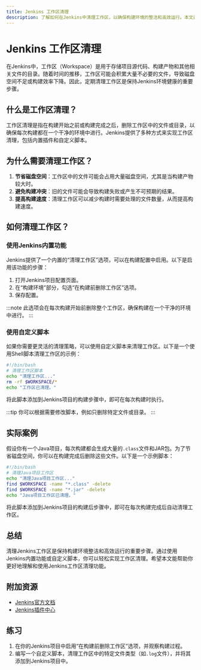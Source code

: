 ```yaml
---
title: Jenkins 工作区清理
description: 了解如何在Jenkins中清理工作区，以确保构建环境的整洁和高效运行。本文适合初学者，包含代码示例和实际案例。
---
```


# Jenkins 工作区清理

在Jenkins中，工作区（Workspace）是用于存储项目源代码、构建产物和其他相关文件的目录。随着时间的推移，工作区可能会积累大量不必要的文件，导致磁盘空间不足或构建效率下降。因此，定期清理工作区是保持Jenkins环境健康的重要步骤。

## 什么是工作区清理？

工作区清理是指在构建开始之前或构建完成之后，删除工作区中的文件或目录，以确保每次构建都在一个干净的环境中进行。Jenkins提供了多种方式来实现工作区清理，包括内置插件和自定义脚本。

## 为什么需要清理工作区？

1. **节省磁盘空间**：工作区中的文件可能会占用大量磁盘空间，尤其是当构建产物较大时。
2. **避免构建冲突**：旧的文件可能会导致构建失败或产生不可预期的结果。
3. **提高构建速度**：清理工作区可以减少构建时需要处理的文件数量，从而提高构建速度。

## 如何清理工作区？

### 使用Jenkins内置功能

Jenkins提供了一个内置的“清理工作区”选项，可以在构建配置中启用。以下是启用该功能的步骤：

1. 打开Jenkins项目配置页面。
2. 在“构建环境”部分，勾选“在构建前删除工作区”选项。
3. 保存配置。

:::note
此选项会在每次构建开始前删除整个工作区，确保构建在一个干净的环境中进行。
:::

### 使用自定义脚本

如果你需要更灵活的清理策略，可以使用自定义脚本来清理工作区。以下是一个使用Shell脚本清理工作区的示例：

```bash
#!/bin/bash
# 清理工作区脚本
echo "清理工作区..."
rm -rf $WORKSPACE/*
echo "工作区已清理。"
```

将此脚本添加到Jenkins项目的构建步骤中，即可在每次构建时执行。

:::tip
你可以根据需要修改脚本，例如只删除特定文件或目录。
:::

## 实际案例

假设你有一个Java项目，每次构建都会生成大量的`.class`文件和JAR包。为了节省磁盘空间，你可以在构建完成后删除这些文件。以下是一个示例脚本：

```bash
#!/bin/bash
# 清理Java项目工作区
echo "清理Java项目工作区..."
find $WORKSPACE -name "*.class" -delete
find $WORKSPACE -name "*.jar" -delete
echo "Java项目工作区已清理。"
```

将此脚本添加到Jenkins项目的构建后步骤中，即可在每次构建完成后自动清理工作区。

## 总结

清理Jenkins工作区是保持构建环境整洁和高效运行的重要步骤。通过使用Jenkins内置功能或自定义脚本，你可以轻松实现工作区清理。希望本文能帮助你更好地理解和使用Jenkins工作区清理功能。

## 附加资源

- [Jenkins官方文档](https://www.jenkins.io/doc/)
- [Jenkins插件中心](https://plugins.jenkins.io/)

## 练习

1. 在你的Jenkins项目中启用“在构建前删除工作区”选项，并观察构建过程。
2. 编写一个自定义脚本，清理工作区中的特定文件类型（如`.log`文件），并将其添加到Jenkins项目中。